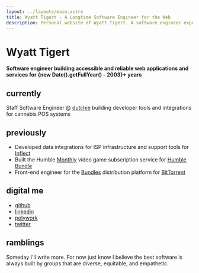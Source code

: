 ```yaml
---
layout: ../layouts/main.astro
title: Wyatt Tigert - A Longtime Software Engineer for the Web
description: Personal website of Wyatt Tigert. A software engineer experienced in building accessible and reliable web applications and services.
---
```


# Wyatt Tigert

**Software engineer building accessible and reliable web applications and services for {new Date().getFullYear() - 2003}+ years**

## currently

Staff Software Engineer @ [dutchie](https://dutchie.com/careers) building developer tools and integrations for cannabis POS systems

## previously

- Developed data integrations for ISP infrastructure and support tools for [Inflect](https://inflect.com/)
- Built the Humble [Monthly](https://www.humblebundle.com/subscription) video game subscription service for [Humble Bundle](https://humblebundle.com/)
- Front-end engineer for the [Bundles](https://www.wired.com/2014/09/radiohead-thom-yorke-bittorrent-album/) distribution platform for [BitTorrent](https://bittorrent.com/)

## digital me

- [github](https://github.com/wtigert)
- [linkedin](https://linkedin.com/in/wtigert)
- [polywork](https://profile.wyatttigert.com)
- [twitter](https://twitter.com/autofill)

## ramblings

Someday I'll write more. For now just know I believe the best software is always built by groups that are diverse, equitable, and empathetic.
